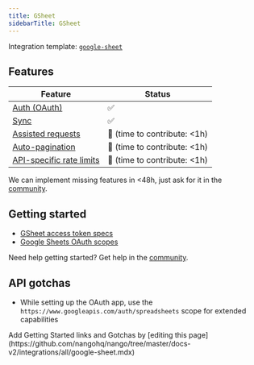 ```yaml
---
title: GSheet
sidebarTitle: GSheet
---
```


Integration template: [`google-sheet`](https://nango.dev/providers.yaml)

## Features

| Feature                                                                          | Status                          |
| -------------------------------------------------------------------------------- | ------------------------------- |
| [Auth (OAuth)](/nango-auth)                                                      | ✅                              |
| [Sync](/nango-sync)                                                              | ✅                              |
| [Assisted requests](/nango-sync/guides/direct-requests)                          | 🚫 (time to contribute: &lt;1h) |
| [Auto-pagination](/nango-sync/configuration#auto-pagination)                     | 🚫 (time to contribute: &lt;1h) |
| [API-specific rate limits](/nango-sync/configuration#rate-limits-retry-policies) | 🚫 (time to contribute: &lt;1h) |

<Tip>We can implement missing features in &lt;48h, just ask for it in the [community](https://nango.dev/slack).</Tip>
## Getting started

-   [GSheet access token specs](https://cloud.google.com/iam/docs/reference/sts/rest/v1/TopLevel/token#response-body)
-   [Google Sheets OAuth scopes](https://developers.google.com/identity/protocols/oauth2/scopes#sheets)

<Tip>Need help getting started? Get help in the [community](https://nango.dev/slack).</Tip>

## API gotchas

-   While setting up the OAuth app, use the `https://www.googleapis.com/auth/spreadsheets` scope for extended capabilities

<Note>
    Add Getting Started links and Gotchas by [editing this page](https://github.com/nangohq/nango/tree/master/docs-v2/integrations/all/google-sheet.mdx)
</Note>

